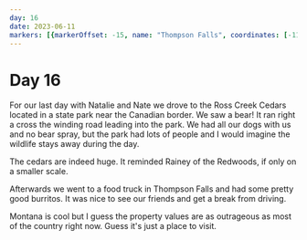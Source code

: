 ```yaml
---
day: 16
date: 2023-06-11
markers: [{markerOffset: -15, name: "Thompson Falls", coordinates: [-115.3374, 47.5955]}]
---
```

# Day 16

For our last day with Natalie and Nate we drove to the Ross Creek Cedars located in a state park near the Canadian border. We saw a bear! It ran right a cross the winding road leading into the park. We had all our dogs with us and no bear spray, but the park had lots of people and I would imagine the wildlife stays away during the day.

The cedars are indeed huge. It reminded Rainey of the Redwoods, if only on a smaller scale.

Afterwards we went to a food truck in Thompson Falls and had some pretty good burritos. It was nice to see our friends and get a break from driving.

Montana is cool but I guess the property values are as outrageous as most of the country right now. Guess it's just a place to visit.
